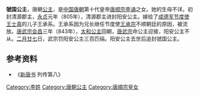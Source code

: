{{Otheruses|subject=[[唐顺宗|唐顺宗]]之女虢国公主|other=[[宋太祖|宋太祖]]之女'''虢国公主'''|永庆公主 (宋太祖)}}
{{東亞女性歷史人物
| 名稱=虢国公主
| 身份=[[唐朝|唐朝]]公主
| 畫像=
| 說明=
| 姓=李
| 名=
| 封爵=[[公主|公主]]
| 位號=
| 封號=虢国公主
| 出生年=
| 婚年=
| 逝世年=
| 諡號=
| 墳墓=
| 父親=[[唐顺宗|唐顺宗]][[李诵|李诵]]
| 夫=王承系
| 夫之父=[[王士真|王士真]]
|}}
'''虢国公主'''，唐朝[[公主|公主]]，是[[中国|中国]][[唐朝|唐朝]]第十代皇帝[[唐顺宗|唐顺宗]][[李诵|李诵]]之女。她的生母不详。初封清源郡主，[[永貞_(唐朝)|永贞]]元年（805年），清源郡主进封阳安公主。嫁给了[[成德军节度使|成德军节度使]][[王士真|王士真]]的儿子王承系。王承系因为兄长继任节度使[[王承宗|王承宗]]不顺朝廷的原因，被流放。[[唐武宗|唐武宗]][[会昌_(唐朝)|会昌]]三年（843年），[[太和公主|太和公主]]回朝，[[唐武宗|唐武宗]]命公主迎接，阳安公主不从。[[二月廿七|二月廿七]]日，武宗罚阳安公主三百匹绢。阳安公主去世后追封虢国公主。 

== 参考资料 ==
*《[[新唐书|新唐书]] 列传第八》
[[Category:李姓|Category:李姓]]
[[Category:唐朝公主|Category:唐朝公主]]
[[Category:唐順宗皇女|Category:唐順宗皇女]]